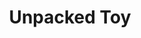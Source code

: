 ---
title: "Unpacked Toy"
meta_title: "Unpacked Toy craft"
description: "Craft de Unpacked Toy"
rank: "b"
draft: false
name: "Unpacked Toy"
recipe_img: "https://wiki.pokexgames.com/images/d/dd/UnpackedToy.png"
level: 76
craft_time: 14400
result: 1
value_npc: 1
ingredients:
  - name: "Leather"
    quantity: 1
    item_img: "https://wiki.pokexgames.com/images/3/3d/Leather.png"
    value_npc: 1
  - name: "Future Orb"
    quantity: 80
    item_img: "https://wiki.pokexgames.com/images/8/86/FutureooOrb.png"
    value_npc: 1
  - name: "Refined Style Point"
    quantity: 70
    item_img: "https://wiki.pokexgames.com/images/6/6b/Refined_style_point.png"
    value_npc: 1
---